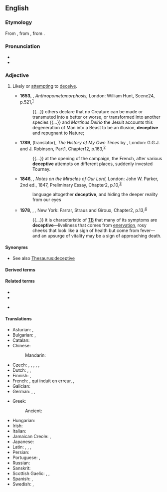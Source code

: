 {{also|déceptive}}
==English==

===Etymology===
{{root|en|ine-pro|*keh₂p-}}
From {{der|en|frm|déceptif}}, from {{der|en|la|dēceptīvus}}, from {{m|la|dēcipiō||I deceive}}.

===Pronunciation===
* {{IPA|en|/dɪ.ˈsɛp.tɪv/}}
* {{audio|en|En-us-deceptive.ogg|Audio (US)}}

===Adjective===
{{en-adj}}

# Likely or [[attempting]] to [[deceive]].
#: {{syn|en|misleading}}
#: {{ux|en|'''deceptive''' practices}}
#: {{ux|en|Appearances can be '''deceptive'''.}}
#* '''1653''', {{w|John Bulwer}}, ''Anthropometamorphosis,'' London: William Hunt, Scene{{nbsp}}24, p.{{nbsp}}521,<sup>[https://archive.org/details/anthropometamorp00jbjo/page/521]</sup>
#*: {{...}} others declare that no Creature can be made or transmuted into a better or worse, or transformed into another species {{...}} and ''Martinus Delrio'' the Jesuit accounts this degeneration of Man into a Beast to be an illusion, '''deceptive''' and repugnant to Nature;
#* '''1789''', {{w|Thomas Holcroft}} (translator), ''The History of My Own Times'' by {{w|Frederick the Great}}, London: G.G.J. and J. Robinson, Part{{nbsp}}1, Chapter{{nbsp}}12, p.{{nbsp}}163,<sup>[https://babel.hathitrust.org/cgi/pt?id=hvd.hxj3at&view=1up&seq=451]</sup>
#*: {{...}} at the opening of the campaign, the French, after various '''deceptive''' attempts on different places, suddenly invested Tournay.
#* '''1846''', {{w|Richard Chenevix Trench}}, ''Notes on the Miracles of Our Lord,'' London: John W. Parker, 2nd ed., 1847, Preliminary Essay, Chapter{{nbsp}}2, p.{{nbsp}}10,<sup>[https://archive.org/details/notesonmiracleslond00tren/page/10]</sup>
#*: language altogether '''deceptive''', and hiding the deeper reality from our eyes
#* '''1978''', {{w|Susan Sontag}}, ''{{w|Illness as Metaphor}},'' New York: Farrar, Straus and Giroux, Chapter{{nbsp}}2, p.{{nbsp}}13,<sup>[https://archive.org/details/illnessasmetapho00susa]</sup>
#*: {{...}} it is characteristic of [[tuberculosis|TB]] that many of its symptoms are '''deceptive'''—liveliness that comes from [[enervation]], rosy cheeks that look like a sign of health but come from fever—and an upsurge of vitality may be a sign of approaching death.

====Synonyms====
* See also [[Thesaurus:deceptive]]

====Derived terms====
{{der3|en
|deceptive advertising
|deceptive cadence
|deceptive cognate
|deceptively
|deceptiveness
|deceptivity
}}

====Related terms====
{{rel-top}}
* {{l|en|deceit}}
* {{l|en|deceive}}
{{rel-mid}}
* {{l|en|deception}}
{{rel-bottom}}

====Translations====
{{trans-top|misleading, attempting to deceive}}
* Asturian: {{t|ast|engañosu}}, {{t|ast|engañador}}
* Bulgarian: {{t+|bg|измамен}}, {{t+|bg|заблуждаващ}}
* Catalan: {{t+|ca|enganyós}}
* Chinese:
*: Mandarin: {{t+|cmn|迷惑|tr=míhuò de|alt=迷惑的|sc=Hani}}
* Czech: {{t|cs|klamný}}, {{t|cs|zavádějící}}, {{t|cs|ošidný}}, {{t|cs|matoucí}}, {{t+|cs|falešný}}, {{t|cs|podvodný}}
* Dutch: {{t+|nl|bedrieglijk}}, {{t+|nl|onoprecht}}, {{t+|nl|misleidend}}
* Finnish: {{t+|fi|petollinen}}, {{t+|fi|harhaanjohtava}}
* French: {{t+|fr|trompeur}}, qui induit en erreur, {{t+|fr|illusoire}}, {{t+|fr|mensonger}}
* Galician: {{t|gl|enganoso}}
* German: {{t+|de|betrügerisch}}, {{t+|de|irreführend}}, {{t+|de|trügerisch}}
{{trans-mid}}
* Greek:
*: Ancient: {{t|grc|ἀπατηλός}}
* Hungarian: {{t+|hu|megtévesztő}}
* Irish: {{t|ga|fabhtach}}
* Italian: {{t+|it|ingannevole}}
* Jamaican Creole: {{t|jam|ginnal}}, {{t|jam|samfie}}
* Japanese: {{t|ja|欺瞞的|tr=ぎまんてき, gimanteki|sc=Jpan}}
* Latin: {{t|la|fallax}}, {{t|la|fallens}}, {{t|la|deceptivus}}, {{t|la|captiōsus}}
* Persian: {{t|fa|نیرنگ‌باز|tr=neyrangbāz}}
* Portuguese: {{t+|pt|enganoso}}, {{t+|pt|enganador}}
* Russian: {{t+|ru|обма́нчивый}}
* Sanskrit: {{t+|sa|द्रुह्वन्}}
* Scottish Gaelic: {{t|gd|mealltach}}, {{t|gd|carach}}, {{t|gd|cealgach}}
* Spanish: {{t+|es|engañoso}}, {{t+|es|engañador}}
* Swedish: {{t|sv|missledande}}, {{t+|sv|missvisande}}
{{trans-bottom}}